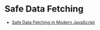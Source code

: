 # Safe Data Fetching

* [Safe Data Fetching in Modern JavaScript](https://www.builder.io/blog/safe-data-fetching)
